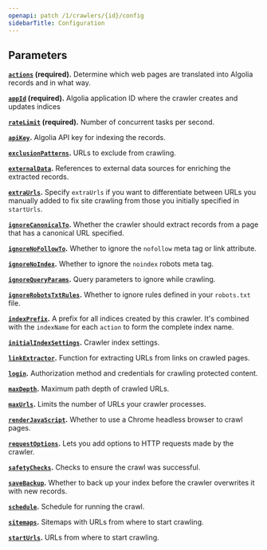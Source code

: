 ```yaml
---
openapi: patch /1/crawlers/{id}/config
sidebarTitle: Configuration
---
```


## Parameters

**[`actions`](#body-actions) (required).** Determine which web pages are translated into Algolia records and in what way.

**[`appId`](#body-app-id) (required).** Algolia application ID where the crawler creates and updates indices

**[`rateLimit`](#body-rate-limit) (required).** Number of concurrent tasks per second.

**[`apiKey`](#body-api-key).** Algolia API key for indexing the records.

**[`exclusionPatterns`](#body-exclusion-patterns).** URLs to exclude from crawling.

**[`externalData`](#body-external-data).** References to external data sources for enriching the extracted records.

**[`extraUrls`](#body-extra-urls).** Specify `extraUrls` if you want to differentiate between URLs you manually added to fix site crawling from those you initially specified in `startUrls`.

**[`ignoreCanonicalTo`](#body-ignore-canonical-to).** Whether the crawler should extract records from a page that has a canonical URL specified.

**[`ignoreNoFollowTo`](#body-ignore-no-follow-to).** Whether to ignore the `nofollow` meta tag or link attribute.

**[`ignoreNoIndex`](#body-ignore-no-index).** Whether to ignore the `noindex` robots meta tag.

**[`ignoreQueryParams`](#body-ignore-query-params).** Query parameters to ignore while crawling.

**[`ignoreRobotsTxtRules`](#body-ignore-robots-txt-rules).** Whether to ignore rules defined in your `robots.txt` file.

**[`indexPrefix`](#body-index-prefix).** A prefix for all indices created by this crawler. It's combined with the `indexName` for each `action` to form the complete index name.

**[`initialIndexSettings`](#body-initial-index-settings).** Crawler index settings.

**[`linkExtractor`](#body-link-extractor).** Function for extracting URLs from links on crawled pages.

**[`login`](#body-login).** Authorization method and credentials for crawling protected content.

**[`maxDepth`](#body-max-depth).** Maximum path depth of crawled URLs.

**[`maxUrls`](#body-max-urls).** Limits the number of URLs your crawler processes.

**[`renderJavaScript`](#body-render-java-script).** Whether to use a Chrome headless browser to crawl pages.

**[`requestOptions`](#body-request-options).** Lets you add options to HTTP requests made by the crawler.

**[`safetyChecks`](#body-safety-checks).** Checks to ensure the crawl was successful.

**[`saveBackup`](#body-save-backup).** Whether to back up your index before the crawler overwrites it with new records.

**[`schedule`](#body-schedule).** Schedule for running the crawl.	

**[`sitemaps`](#body-sitemaps).** Sitemaps with URLs from where to start crawling.

**[`startUrls`](#body-start-urls).** URLs from where to start crawling.